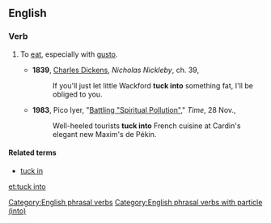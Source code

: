 ==English==

===Verb===
{{head|en|verb|phrasal verb|head=[[to]] [[tuck]] [[into]]}}

# {{transitive}} To [[eat]], especially with [[gusto]].
#* '''1839''', [[w:Charles_Dickens|Charles Dickens]], ''Nicholas Nickleby'', ch. 39,
#*: If you'll just let little Wackford '''tuck into''' something fat, I'll be obliged to you.
#* '''1983''', Pico Iyer, "[http://www.time.com/time/magazine/article/0,9171,926379,00.html Battling "Spiritual Pollution"]," ''Time'', 28 Nov.,
#*: Well-heeled tourists '''tuck into''' French cuisine at Cardin's elegant new Maxim's de Pékin.

====Related terms====
* [[tuck in]]

[[Category:English phrasal verbs]]
[[Category:English phrasal verbs with particle (into)]]

[[et:tuck into]]